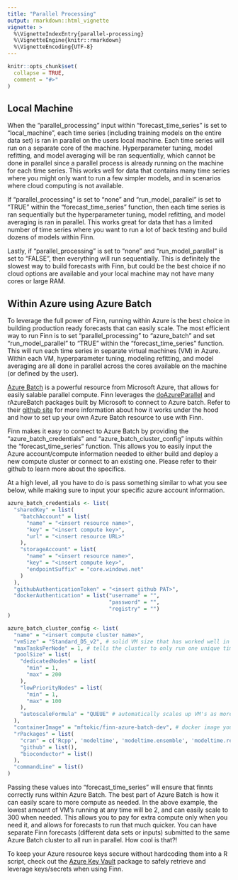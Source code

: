 ```yaml
---
title: "Parallel Processing"
output: rmarkdown::html_vignette
vignette: >
  %\VignetteIndexEntry{parallel-processing}
  %\VignetteEngine{knitr::rmarkdown}
  %\VignetteEncoding{UTF-8}
---
```


```r
knitr::opts_chunk$set(
  collapse = TRUE,
  comment = "#>"
)
```

## Local Machine

When the "parallel_processing" input within "forecast_time_series" is set to "local_machine", each time series (including training models on the entire data set) is ran in parallel on the users local machine. Each time series will run on a separate core of the machine. Hyperparameter tuning, model refitting, and model averaging will be ran sequentially, which cannot be done in parallel since a parallel process is already running on the machine for each time series. This works well for data that contains many time series where you might only want to run a few simpler models, and in scenarios where cloud computing is not available. 

If "parallel_processing" is set to "none" and "run_model_parallel" is set to "TRUE" within the "forecast_time_series" function, then each time series is ran sequentially but the hyperparameter tuning, model refitting, and model averaging is ran in parallel. This works great for data that has a limited number of time series where you want to run a lot of back testing and build dozens of models within Finn. 

Lastly, if "parallel_processing" is set to "none" and "run_model_parallel" is set to "FALSE", then everything will run sequentially. This is definitely the slowest way to build forecasts with Finn, but could be the best choice if no cloud options are available and your local machine may not have many cores or large RAM. 

## Within Azure using Azure Batch

To leverage the full power of Finn, running within Azure is the best choice in building production ready forecasts that can easily scale. The most efficient way to run Finn is to set "parallel_processing" to "azure_batch" and set "run_model_parallel" to "TRUE" within the "forecast_time_series" function. This will run each time series in separate virtual machines (VM) in Azure. Within each VM, hyperparameter tuning, modeling refitting, and model averaging are all done in parallel across the cores available on the machine (or defined by the user). 

[Azure Batch](https://azure.microsoft.com/en-us/services/batch/#overview) is a powerful resource from Microsoft Azure, that allows for easily salable parallel compute. Finn leverages the [doAzureParallel](https://github.com/Azure/doAzureParallel) and rAzureBatch packages built by Microsoft to connect to Azure batch. Refer to their [github site](https://github.com/Azure/doAzureParallel) for more information about how it works under the hood and how to set up your own Azure Batch resource to use with Finn. 

Finn makes it easy to connect to Azure Batch by providing the "azure_batch_credentials" and "azure_batch_cluster_config" inputs within the "forecast_time_series" function. This allows you to easily input the Azure account/compute information needed to either build and deploy a new compute cluster or connect to an existing one. Please refer to their github to learn more about the specifics. 

At a high level, all you have to do is pass something similar to what you see below, while making sure to input your specific azure account information.

```r
azure_batch_credentials <- list(
  "sharedKey" = list(
    "batchAccount" = list(
      "name" = "<insert resource name>",
      "key" = "<insert compute key>",
      "url" = "<insert resource URL>"
    ),
    "storageAccount" = list(
      "name" = "<insert resource name>",
      "key" = "<insert compute key>",
      "endpointSuffix" = "core.windows.net"
    )
  ),
  "githubAuthenticationToken" = "<insert github PAT>",
  "dockerAuthentication" = list("username" = "",
                                "password" = "",
                                "registry" = "")
)

azure_batch_cluster_config <- list(
  "name" = "<insert compute cluster name>",
  "vmSize" = "Standard_D5_v2", # solid VM size that has worked well in the past with Finn forecasts
  "maxTasksPerNode" = 1, # tells the cluster to only run one unique time series for each VM. That enables us to then run another layer of parallel processing within the VM
  "poolSize" = list(
    "dedicatedNodes" = list(
      "min" = 1,
      "max" = 200
    ),
    "lowPriorityNodes" = list(
      "min" = 1,
      "max" = 100
    ),
    "autoscaleFormula" = "QUEUE" # automatically scales up VM's as more jobs get sent to the cluster. 
  ),
  "containerImage" = "mftokic/finn-azure-batch-dev", # docker image you can use that automatically downloads software needed for Finn to run in cloud
  "rPackages" = list(
    "cran" = c('Rcpp', 'modeltime', 'modeltime.ensemble', 'modeltime.resample', 'tidymodels', 'lubridate', 'rlist', 'rules', 'Cubist', 'earth', 'kernlab', 'doParallel', 'tidyverse', 'lightgbm', 'torch', 'tabnet', 'prophet', 'gtools'), # finnts package dependencies
    "github" = list(),
    "bioconductor" = list()
  ),
  "commandLine" = list()
)


```

Passing these values into "forecast_time_series" will ensure that finnts correctly runs within Azure Batch. The best part of Azure Batch is how it can easily scare to more compute as needed. In the above example, the lowest amount of VM's running at any time will be 2, and can easily scale to 300 when needed. This allows you to pay for extra compute only when you need it, and allows for forecasts to run that much quicker. You can have separate Finn forecasts (different data sets or inputs) submitted to the same Azure Batch cluster to all run in parallel. How cool is that?!

To keep your Azure resource keys secure without hardcoding them into a R script, check out the [Azure Key Vault](https://github.com/Azure/AzureKeyVault) package to safely retrieve and leverage keys/secrets when using Finn. 


